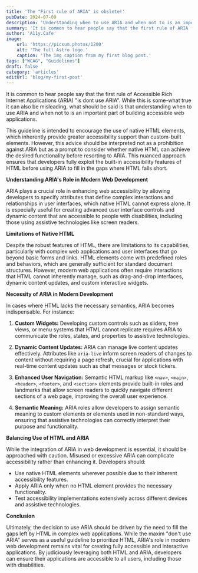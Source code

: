```yaml
---
title: 'The "First rule of ARIA" is obslete!'
pubDate: 2024-07-09
description: 'Understanding when to use ARIA and when not to is an important part of building accessible web applications.'
summary: 'It is common to hear people say that the first rule of ARIA (Accessible Rich Internet Applications) "is dont use ARIA". While this is some-what true it can also be misleading. Understanding when to use ARIA and when not to is an important part of building accessible web applications.'
author: 'A11y.Cafe'
image:
    url: 'https://picsum.photos/1200'
    alt: 'The full Astro logo.'
    caption: 'The img caption from my first blog post.'
tags: ["WCAG", "Guidelines"]
draft: false
category: 'articles'
editUrl: 'blog/my-first-post'
---
```


It is common to hear people say that the first rule of Accessible Rich Internet Applications (ARIA) "is dont use ARIA". While this is some-what true it can also be misleading, what should be said is that understanding when to use ARIA and when not to is an important part of building accessible web applications.

This guideline is intended to encourage the use of native HTML elements, which inherently provide greater accessibility support than custom-built elements. However, this advice should be interpreted not as a prohibition against ARIA but as a prompt to consider whether native HTML can achieve the desired functionality before resorting to ARIA. This nuanced approach ensures that developers fully exploit the built-in accessibility features of HTML before using ARIA to fill in the gaps where HTML falls short.

**Understanding ARIA's Role in Modern Web Development**

ARIA plays a crucial role in enhancing web accessibility by allowing developers to specify attributes that define complex interactions and relationships in user interfaces, which native HTML cannot express alone. It is especially useful for creating advanced user interface controls and dynamic content that are accessible to people with disabilities, including those using assistive technologies like screen readers.

**Limitations of Native HTML**

Despite the robust features of HTML, there are limitations to its capabilities, particularly with complex web applications and user interfaces that go beyond basic forms and links. HTML elements come with predefined roles and behaviors, which are generally sufficient for standard document structures. However, modern web applications often require interactions that HTML cannot inherently manage, such as drag-and-drop interfaces, dynamic content updates, and custom interactive widgets.

**Necessity of ARIA in Modern Development**

In cases where HTML lacks the necessary semantics, ARIA becomes indispensable. For instance:

1. **Custom Widgets:** Developing custom controls such as sliders, tree views, or menu systems that HTML cannot replicate requires ARIA to communicate the roles, states, and properties to assistive technologies.
   
2. **Dynamic Content Updates:** ARIA can manage live content updates effectively. Attributes like `aria-live` inform screen readers of changes to content without requiring a page refresh, crucial for applications with real-time content updates such as chat messages or stock tickers.

3. **Enhanced User Navigation:** Semantic HTML markup like `<nav>`, `<main>`,
   `<header>`, `<footer>`, and `<section>` elements provide built-in roles and
   landmarks that allow screen readers to quickly navigate different sections of
   a web page, improving the overall user experience.

4. **Semantic Meaning:** ARIA roles allow developers to assign semantic meaning
   to custom elements or elements used in non-standard ways, ensuring that
   assistive technologies can correctly interpret their purpose and
   functionality.


**Balancing Use of HTML and ARIA**

While the integration of ARIA in web development is essential, it should be approached with caution. Misused or excessive ARIA can complicate accessibility rather than enhancing it. Developers should:

- Use native HTML elements wherever possible due to their inherent accessibility features.
- Apply ARIA only when no HTML element provides the necessary functionality.
- Test accessibility implementations extensively across different devices and assistive technologies.

**Conclusion**

Ultimately, the decision to use ARIA should be driven by the need to fill the gaps left by HTML in complex web applications. While the maxim "don't use ARIA" serves as a useful guideline to prioritize HTML, ARIA's role in modern web development remains vital for creating fully accessible and interactive applications. By judiciously leveraging both HTML and ARIA, developers can ensure their applications are accessible to all users, including those with disabilities.